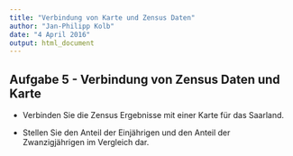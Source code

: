 ```yaml
---
title: "Verbindung von Karte und Zensus Daten"
author: "Jan-Philipp Kolb"
date: "4 April 2016"
output: html_document
---
```


## Aufgabe 5 - Verbindung von Zensus Daten und Karte

- Verbinden Sie die Zensus Ergebnisse mit einer Karte für das Saarland.

- Stellen Sie den Anteil der Einjährigen und den Anteil der Zwanzigjährigen im Vergleich dar.